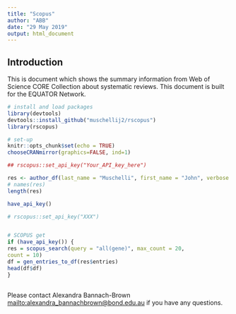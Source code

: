```yaml
---
title: "Scopus"
author: "ABB"
date: "29 May 2019"
output: html_document
---
```


## Introduction

This is document which shows the summary information from Web of Science CORE Collection about systematic reviews. This document is built for the EQUATOR Network. 
```r
# install and load packages
library(devtools)
devtools::install_github("muschellij2/rscopus")
library(rscopus)

# set-up 
knitr::opts_chunk$set(echo = TRUE)
chooseCRANmirror(graphics=FALSE, ind=1)

## rscopus::set_api_key("Your_API_key_here")

res <- author_df(last_name = "Muschelli", first_name = "John", verbose = FALSE, general = FALSE)
# names(res)
length(res)

have_api_key()

# rscopus::set_api_key("XXX")


# SCOPUS get
if (have_api_key()) {
res = scopus_search(query = "all(gene)", max_count = 20,
count = 10)
df = gen_entries_to_df(res$entries)
head(df$df)
}
```

## 





Please contact Alexandra Bannach-Brown <mailto:alexandra_bannachbrown@bond.edu.au> if you have any questions. 
